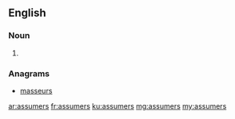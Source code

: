 ==English==

===Noun===
{{head|en|plural}}

# {{plural of|assumer|lang=en}}

===Anagrams===
* [[masseurs#English|masseurs]]

[[ar:assumers]]
[[fr:assumers]]
[[ku:assumers]]
[[mg:assumers]]
[[my:assumers]]